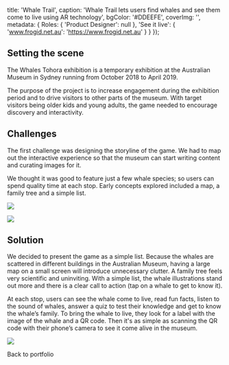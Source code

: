 
  title: 'Whale Trail',
  caption: 'Whale Trail lets users find whales and see them come to live using AR technology',
  bgColor: '#DDEEFE',
  coverImg: '',
  metadata: {
    Roles: {
      'Product Designer': null
    },
    'See it live': {
      'www.frogid.net.au': 'https://www.frogid.net.au'
    }
  }
});

## Setting the scene

The Whales Tohora exhibition is a temporary exhibition at the Australian Museum
in Sydney running from October 2018 to April 2019.

The purpose of the project is to increase engagement during the exhibition period and to
drive visitors to other parts of the museum. With target visitors being older kids and young adults,
the game needed to encourage discovery and interactivity.

## Challenges

The first challenge was designing the storyline of the game. We had to map out the interactive experience
so that the museum can start writing content and curating images for it.

We thought it was good to feature just a few whale species; so users can spend quality time at each stop.
Early concepts explored included a map, a family tree and a simple list.

<Image
  src="https://images.ctfassets.net/nxjaqwpc63ga/6UQRcqCif62MWUeK8seo2/26a9144aaba7dfe76a8868ed6ed11fad/Whaletrail-IA.png"
  caption="Information Architecture Diagram"
/>

<Image
  src="https://images.ctfassets.net/nxjaqwpc63ga/60xnldppzao4okmMa2kIEO/d81588b8c8f99068fd966cdef9971ad5/Whaletrail-Wireframes.png"
  caption="Early concepts presented"
/>

## Solution

We decided to present the game as a simple list. Because the whales are scattered in different buildings in the Australian Museum,
having a large map on a small screen will introduce unnecessary clutter. A family tree feels very scientific and uninviting.
With a simple list, the whale illustrations stand out more and there is a clear call to action (tap on a whale to get to know it).

At each stop, users can see the whale come to live, read fun facts, listen to the sound of whales,
answer a quiz to test their knowledge and get to know the whale’s family. To bring the whale to live,
they look for a label with the image of the whale and a QR code. Then it's as simple as scanning the QR code
with their phone’s camera to see it come alive in the museum.

<Image
  src="https://downloads.ctfassets.net/nxjaqwpc63ga/5oMnksL44MWOcGme8cCo4G/27f7b55bb40cbd504605d8b3f27e9cb8/WhaleTrail-sml2.gif"
  caption="Byline"
/>

<Link href="/">
  <a className="swoosh" target="_new">
    Back to portfolio
  </a>
</Link>
